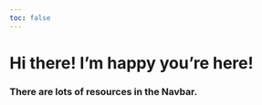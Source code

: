 ```yaml
---
toc: false
---
```



# Hi there! I'm happy you're here!

### There are lots of resources in the Navbar.